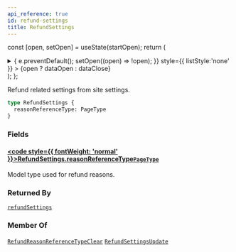 ```yaml
---
api_reference: true
id: refund-settings
title: RefundSettings
---
```






const [open, setOpen] = useState(startOpen);
return (
<details {...(open ? { open: true } : {})} className="details" style={{ border:'none', boxShadow:'none', background:'var(--ifm-background-color)' }}>
<summary
onClick={(e) => {
e.preventDefault();
setOpen((open) => !open);
}}
style={{ listStyle:'none' }} >
{open ? dataOpen : dataClose}
</summary>
{open && children}
</details>
);
};

Refund related settings from site settings.


<Badge text="Added in Saleor 3.22" class="badge badge--secondary margin-bottom--sm" />


```graphql
type RefundSettings {
  reasonReferenceType: PageType
}
```

### Fields

#### [<code style={{ fontWeight: 'normal' }}>RefundSettings.<b>reasonReferenceType</b></code>](#)<Bullet />[`PageType`](../../../api-reference/pages/objects/page-type.mdx) <Badge class="badge badge--secondary" text="object"/> <Badge class="badge badge--secondary" text="pages"/>

Model type used for refund reasons.

### Returned By

[`refundSettings`](../../../api-reference/shop/queries/refund-settings.mdx) <Badge class="badge badge--secondary" text="query"/>

### Member Of

[`RefundReasonReferenceTypeClear`](../../../api-reference/orders/objects/refund-reason-reference-type-clear.mdx) <Badge class="badge badge--secondary" text="object"/><Bullet />[`RefundSettingsUpdate`](../../../api-reference/shop/objects/refund-settings-update.mdx) <Badge class="badge badge--secondary" text="object"/>
